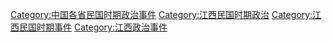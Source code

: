 [[Category:中国各省民国时期政治事件|Category:中国各省民国时期政治事件]]
[[Category:江西民国时期政治|Category:江西民国时期政治]]
[[Category:江西民国时期事件|Category:江西民国时期事件]]
[[Category:江西政治事件|Category:江西政治事件]]